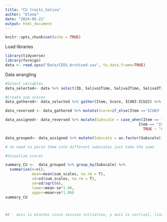 ```yaml
---
title: "CU traits_Saliva"
author: "Elena"
date: "2024-05-21"
output: html_document
---
```


```r
knitr::opts_chunk$set(echo = TRUE)
```

Load libraries

```r
library(tidyverse)
library(foreign)
data <- read.spss("Data/CEDS_Archived.sav", to.data.frame=TRUE)
```

Data wrangling

```r
#Select variables
data_selected<- data %>% select(ID, Saliva1Time, Saliva2Time, Saliva3Time, Saliva4Time, Saliva5Time, Saliva6Time, Saliva7Time, Saliva1done, Saliva2done, Saliva3done, Saliva4done, Saliva5done, Saliva6done, Saliva7done, ICU03, ICU05, ICU13, ICU15, ICU16, ICU17, ICU23, ICU24, ICU02, ICU04, ICU07, ICU08, ICU09, ICU10, ICU11, ICU12, ICU18, ICU20, ICU21, ICU01, ICU06, ICU14, ICU19, ICU22) %>% mutate(ID = as.factor(ID))

#Create sum scores
data_gathered<- data_selected %>% gather(Item, Score, ICU03:ICU22) %>% mutate(Score = recode(Score, 'not at all true' = '0', 'somewhat true' = '1', 'very true' = '2', 'definitely true' = '3'))%>% mutate(Score = as.numeric(Score))

data_reversed <- data_gathered %>% mutate(Score=if_else(Item =='ICU03'| Item =='ICU05' | Item =='ICU13' | Item =='ICU15'|Item =='ICU16'| Item =='ICU17' | Item =='ICU23' | Item =='ICU24' | Item == 'ICU08' | Item == 'ICU01' | Item == "ICU14" | Item == "ICU19", 3-Score,Score))

data_assigned<- data_reversed %>% mutate(Subscale = case_when(Item == "ICU03" | Item == "ICU05" | Item == "ICU13" | Item == "ICU15" | Item == "ICU16" | Item == "ICU17" | Item == "ICU23" | Item == "ICU24" ~ "Uncaring_subs",
                                                            Item == "ICU01" | Item == "ICU06" | Item == "ICU14" | Item == "ICU19" | Item == "ICU22" ~"Unemotional_subs",
                                                              TRUE ~ "Callous_subs"))

data_grouped<- data_assigned %>% mutate(Subscale = as.factor(Subscale)) %>% group_by(ID, Subscale) %>% mutate(sum_scales = sum(Score))

# no need to parse them into different subscales just take the sums

#Visualise scores

summary_CU <-  data_grouped %>% group_by(Subscale) %>%
  summarise(n=n(),
            mean=mean(sum_scales, na.rm = T),
            sd=sd(sum_scales, na.rm = T),
            se=sd/sqrt(n),
            lower=mean-se*1.96,
            upper=mean+se*1.96)
summary_CU



#X - axis is minutes since session initiation, y axis is cortisol, lines groups by high (+1 SD), Average (mean), and low (-1SD)
```
